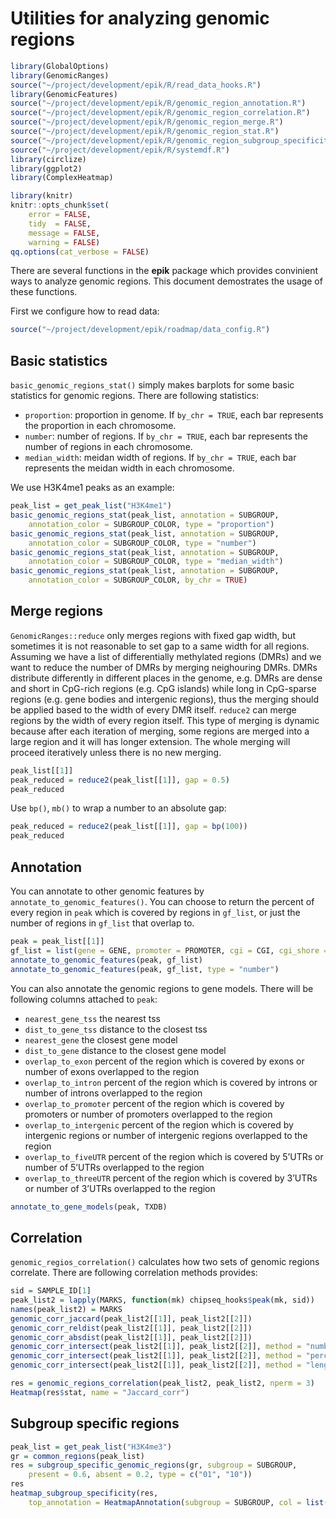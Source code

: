 Utilities for analyzing genomic regions
=======================================

```r
library(GlobalOptions)
library(GenomicRanges)
source("~/project/development/epik/R/read_data_hooks.R")
library(GenomicFeatures)
source("~/project/development/epik/R/genomic_region_annotation.R")
source("~/project/development/epik/R/genomic_region_correlation.R")
source("~/project/development/epik/R/genomic_region_merge.R")
source("~/project/development/epik/R/genomic_region_stat.R")
source("~/project/development/epik/R/genomic_region_subgroup_specificity.R")
source("~/project/development/epik/R/systemdf.R")
library(circlize)
library(ggplot2)
library(ComplexHeatmap)

library(knitr)
knitr::opts_chunk$set(
    error = FALSE,
    tidy  = FALSE,
    message = FALSE,
    warning = FALSE)
qq.options(cat_verbose = FALSE)
```

There are several functions in the **epik** package which provides convinient ways to
analyze genomic regions. This document demostrates the usage of these functions.

First we configure how to read data:

```r
source("~/project/development/epik/roadmap/data_config.R")
```

## Basic statistics

`basic_genomic_regions_stat()` simply makes barplots for some basic statistics for genomic regions.
There are following statistics:

- `proportion`: proportion in genome. If `by_chr = TRUE`, each bar represents the proportion in each chromosome.
- `number`: number of regions. If `by_chr = TRUE`, each bar represents the number of regions in each chromosome.
- `median_width`: meidan width of regions. If `by_chr = TRUE`, each bar represents the meidan width in each chromosome.

We use H3K4me1 peaks as an example:

```r
peak_list = get_peak_list("H3K4me1")
basic_genomic_regions_stat(peak_list, annotation = SUBGROUP, 
	annotation_color = SUBGROUP_COLOR, type = "proportion")
basic_genomic_regions_stat(peak_list, annotation = SUBGROUP, 
	annotation_color = SUBGROUP_COLOR, type = "number")
basic_genomic_regions_stat(peak_list, annotation = SUBGROUP, 
	annotation_color = SUBGROUP_COLOR, type = "median_width")
basic_genomic_regions_stat(peak_list, annotation = SUBGROUP, 
	annotation_color = SUBGROUP_COLOR, by_chr = TRUE)
```

## Merge regions

`GenomicRanges::reduce` only merges regions with fixed gap width, but sometimes it is not reasonable to set gap
to a same width for all regions. Assuming we have a list of differentially methylated regions (DMRs) and we want to reduce
the number of DMRs by merging neighouring DMRs. DMRs distribute differently in different places in the genome, e.g. DMRs are dense
and short in CpG-rich regions (e.g. CpG islands) while long in CpG-sparse regions (e.g. gene bodies and intergenic regions),
thus the merging should be applied based to the width of every DMR itself. `reduce2` can merge regions by the width of every region itself.
This type of merging is dynamic because after each iteration of merging, some regions are merged into a large region and 
it will has longer extension. The whole merging will proceed iteratively unless there is no new merging.

```r
peak_list[[1]]
peak_reduced = reduce2(peak_list[[1]], gap = 0.5)
peak_reduced
```

Use `bp()`, `mb()` to wrap a number to an absolute gap:

```r
peak_reduced = reduce2(peak_list[[1]], gap = bp(100))
peak_reduced
```

## Annotation

You can annotate to other genomic features by `annotate_to_genomic_features()`. You can choose to return
the percent of every region in `peak` which is covered by regions in `gf_list`, or just the number of regions
in `gf_list` that overlap to.

```r
peak = peak_list[[1]]
gf_list = list(gene = GENE, promoter = PROMOTER, cgi = CGI, cgi_shore = CGI_SHORE)
annotate_to_genomic_features(peak, gf_list)
annotate_to_genomic_features(peak, gf_list, type = "number")
```

You can also annotate the genomic regions to gene models. There will be following columns attached to `peak`:

- `nearest_gene_tss` the nearest tss
- `dist_to_gene_tss` distance to the closest tss
- `nearest_gene` the closest gene model
- `dist_to_gene` distance to the closest gene model
- `overlap_to_exon` percent of the region which is covered by exons or number of exons overlapped to the region
- `overlap_to_intron` percent of the region which is covered by introns or number of introns overlapped to the region
- `overlap_to_promoter` percent of the region which is covered by promoters or number of promoters overlapped to the region
- `overlap_to_intergenic` percent of the region which is covered by intergenic regions or number of intergenic regions overlapped to the region
- `overlap_to_fiveUTR` percent of the region which is covered by 5'UTRs or number of 5'UTRs overlapped to the region
- `overlap_to_threeUTR` percent of the region which is covered by 3'UTRs or number of 3'UTRs overlapped to the region

```r
annotate_to_gene_models(peak, TXDB)
```

## Correlation

`genomic_regios_correlation()` calculates how two sets of genomic regions correlate.
There are following correlation methods provides:

```r
sid = SAMPLE_ID[1]
peak_list2 = lapply(MARKS, function(mk) chipseq_hooks$peak(mk, sid))
names(peak_list2) = MARKS
genomic_corr_jaccard(peak_list2[[1]], peak_list2[[2]])
genomic_corr_reldist(peak_list2[[1]], peak_list2[[2]])
genomic_corr_absdist(peak_list2[[1]], peak_list2[[2]])
genomic_corr_intersect(peak_list2[[1]], peak_list2[[2]], method = "number")
genomic_corr_intersect(peak_list2[[1]], peak_list2[[2]], method = "percent")
genomic_corr_intersect(peak_list2[[1]], peak_list2[[2]], method = "length")
```

```r
res = genomic_regions_correlation(peak_list2, peak_list2, nperm = 3)
Heatmap(res$stat, name = "Jaccard_corr")
```

## Subgroup specific regions

```r
peak_list = get_peak_list("H3K4me3")
gr = common_regions(peak_list)
res = subgroup_specific_genomic_regions(gr, subgroup = SUBGROUP, 
	present = 0.6, absent = 0.2, type = c("01", "10"))
res
heatmap_subgroup_specificity(res, 
	top_annotation = HeatmapAnnotation(subgroup = SUBGROUP, col = list(subgroup = SUBGROUP_COLOR)))
```

